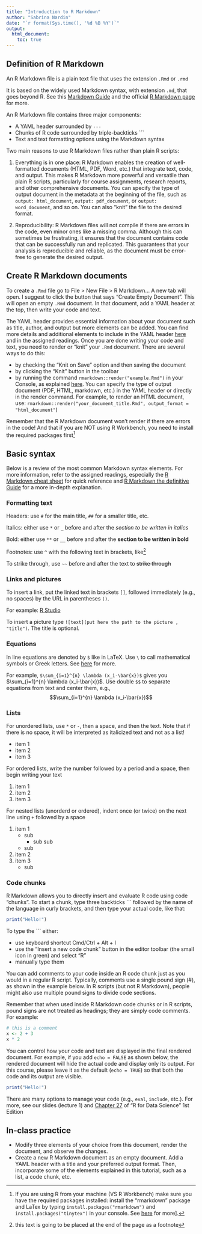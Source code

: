 ```yaml
---
title: "Introduction to R Markdown"
author: "Sabrina Nardin"
date: "`r format(Sys.time(), '%d %B %Y')`"
output:
  html_document:
    toc: true
---
```



## Definition of R Markdown

An R Markdown file is a plain text file that uses the extension `.Rmd` or `.rmd`

It is based on the widely used Markdown syntax, with extension `.md`, that goes beyond R. See this [Markdown Guide](https://www.markdownguide.org/getting-started/) and the official [R Markdown page](https://rmarkdown.rstudio.com/index.html) for more.

An R Markdown file contains three major components:

* A YAML header surrounded by `---` 
* Chunks of R code surrounded by triple-backticks ```
* Text and text formatting options using the Markdown syntax
  
Two main reasons to use R Markdown files rather than plain R scripts: 

1. Everything is in one place: R Markdown enables the creation of well-formatted documents (HTML, PDF, Word, etc.) that integrate text, code, and output. This makes R Markdown more powerful and versatile than plain R scripts, particularly for course assignments, research reports, and other comprehensive documents. You can specify the type of output document in the metadata at the beginning of the file, such as `output: html_document`, `output: pdf_document`, or `output: word_document`, and so on. You can also "knit" the file to the desired format. 

2. Reproducibility: R Markdown files will not compile if there are errors in the code, even minor ones like a missing comma. Although this can sometimes be frustrating, it ensures that the document contains code that can be successfully run and replicated. This guarantees that your analysis is reproducible and reliable, as the document must be error-free to generate the desired output.


## Create R Markdown documents

To create a `.Rmd` file go to File > New File > R Markdown... A new tab will open. I suggest to click the button that says "Create Empty Document". This will open an empty `.Rmd` document. In that document, add a YAML header at the top, then write your code and text. 

The YAML header provides essential information about your document such as title, author, and output but more elements can be added. You can find more details and additional elements to include in the YAML header [here](https://zsmith27.github.io/rmarkdown_crash-course/lesson-4-yaml-headers.html) and in the assigned readings. 
Once you are done writing your code and text, you need to render or "knit” your  `.Rmd` document. There are several ways to do this:

* by checking the "Knit on Save" option and then saving the document
* by clicking the “Knit” button in the toolbar
* by running the command `rmarkdown::render("example.Rmd")` in your Console, as explained [here](https://pkgs.rstudio.com/rmarkdown/reference/render.html). You can specify the type of output document (PDF, HTML, markdown, etc.) in the YAML header or directly in the render command. For example, to render an HTML document, use: `rmarkdown::render("your_document_title.Rmd", output_format = "html_document"`)

Remember that the R Markdown document won't render if there are errors in the code! And that if you are NOT using R Workbench, you need to install the required packages first[^install]

## Basic syntax

Below is a review of the most common Markdown syntax elements. For more information, refer to the assigned readings, especially the [R Markdown cheat sheet](https://www.rstudio.com/wp-content/uploads/2015/02/rmarkdown-cheatsheet.pdf) for quick reference and [R Markdown the definitive Guide](https://bookdown.org/yihui/rmarkdown/) for a more in-depth explanation.


### Formatting text

Headers: use `#` for the main title, `##` for a smaller title, etc. 

Italics: either use `*` or `_` before and after the *section to be written in italics* 

Bold: either use `**` or `__` before and after the **section to be written in bold** 

Footnotes: use `^` with the following text in brackets, like^[this text is going to be placed at the end of the page as a footnote] 

To strike through, use `~~` before and after the text to ~~strike through~~ 


### Links and pictures

To insert a link, put the linked text in brackets `[]`, followed immediately (e.g., no spaces) by the URL in parentheses `()`. 

For example: [R Studio](https://www.rstudio.com/)

To insert a picture type `![text](put here the path to the picture , "title")`. The title is optional.


### Equations 

In line equations are denoted by `$` like in LaTeX. Use `\` to call mathematical symbols or Greek letters. See [here](https://rpruim.github.io/s341/S19/from-class/MathinRmd.html) for more. 

For example, `$\sum_{i=1}^{n} \lambda (x_i-\bar{x})$` gives you $\sum_{i=1}^{n} \lambda (x_i-\bar{x})$. Use double `$$` to separate equations from text and center them, e.g., $$\sum_{i=1}^{n} \lambda (x_i-\bar{x})$$ 


### Lists

For unordered lists, use `*` or `-`, then a space, and then the text. Note that if there is no space, it will be interpreted as italicized text and not as a list!

* item 1
* item 2
* item 3

For ordered lists, write the number followed by a period and a space, then begin writing your text

1. item 1
2. item 2
3. item 3

For nested lists (unorderd or ordered), indent once (or twice) on the next line using `+` followed by a space

1. item 1
    + sub
        + sub sub
    + sub
2. item 2
3. item 3
    + sub


### Code chunks

R Markdown allows you to directly insert and evaluate R code using code "chunks". To start a chunk, type three backticks ``` followed by the name of the language in curly brackets, and then type your actual code, like that:

```r
print("Hello!")
```

To type the ``` either:

* use keyboard shortcut Cmd/Ctrl + Alt + I
* use the “Insert a new code chunk” button in the editor toolbar (the small icon in green) and select "R"
* manually type them 

You can add comments to your code inside an R code chunk just as you would in a regular R script. Typically, comments use a single pound sign (#), as shown in the example below. In R scripts (but not R Markdown), people might also use multiple pound signs to divide code sections.

Remember that when used inside R Markdown code chunks or in R scripts, pound signs are not treated as headings; they are simply code comments. For example:

```r
# this is a comment
x <- 2 + 3
x * 2 
```

You can control how your code and text are displayed in the final rendered document. For example, if you add `echo = FALSE` as shown below, the rendered document will hide the actual code and display only its output. For this course, please leave it as the default (`echo = TRUE`) so that both the code and its output are visible.

```r
print("Hello!")
```

There are many options to manage your code (e.g., `eval`, `include`, etc.). For more, see our slides (lecture 1) and [Chapter 27](https://r4ds.had.co.nz/r-markdown.html#r-markdown) of "R for Data Science" 1st Edition


## In-class practice

* Modify three elements of your choice from this document, render the document, and observe the changes.
* Create a new R Markdown document as an empty document. Add a YAML header with a title and your preferred output format. Then, incorporate some of the elements explained in this tutorial, such as a list, a code chunk, etc. 

[^install]: If you are using R from your machine (VS R Workbench) make sure you have the required packages installed: install the "rmarkdown" package and LaTex by typing `install.packages("rmarkdown")` and `install.packages("tinytex")` in your console. See [here](https://bookdown.org/yihui/rmarkdown-cookbook/install-latex.html) for more].
